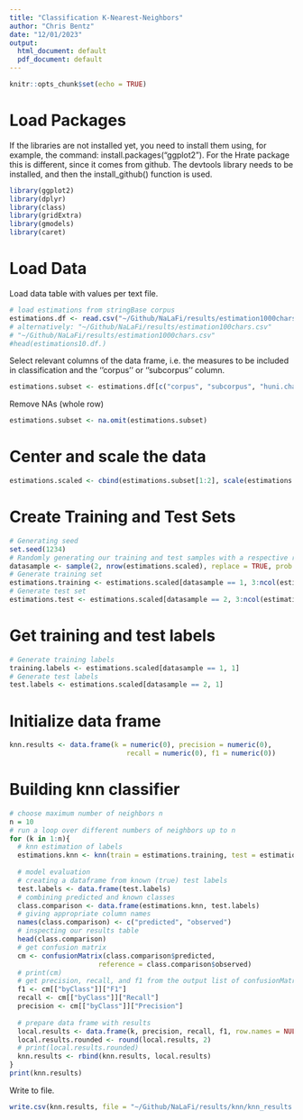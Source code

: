 ```yaml
---
title: "Classification K-Nearest-Neighbors"
author: "Chris Bentz"
date: "12/01/2023"
output:
  html_document: default
  pdf_document: default
---
```


```r
knitr::opts_chunk$set(echo = TRUE)
```

# Load Packages
If the libraries are not installed yet, you need to install them using, for example, the command: install.packages("ggplot2"). For the Hrate package this is different, since it comes from github. The devtools library needs to be installed, and then the install_github() function is used.
```r
library(ggplot2)
library(dplyr)
library(class)
library(gridExtra)
library(gmodels)
library(caret)
```
# Load Data
Load data table with values per text file. 
```r
# load estimations from stringBase corpus
estimations.df <- read.csv("~/Github/NaLaFi/results/estimation1000chars.csv")
# alternatively: "~/Github/NaLaFi/results/estimation100chars.csv"
# "~/Github/NaLaFi/results/estimation1000chars.csv"
#head(estimations10.df.)
```

Select relevant columns of the data frame, i.e. the measures to be included in classification and the ''corpus'' or ''subcorpus'' column.
```r
estimations.subset <- estimations.df[c("corpus", "subcorpus", "huni.chars", "hrate.chars", "ttr.chars", "rm.chars")]
```

Remove NAs (whole row)
```r
estimations.subset <- na.omit(estimations.subset)
```

# Center and scale the data
```r
estimations.scaled <- cbind(estimations.subset[1:2], scale(estimations.subset[3:ncol(estimations.subset)]))
```

# Create Training and Test Sets
```r
# Generating seed
set.seed(1234)
# Randomly generating our training and test samples with a respective ratio of 2/3 and 1/3
datasample <- sample(2, nrow(estimations.scaled), replace = TRUE, prob = c(0.67, 0.33))
# Generate training set
estimations.training <- estimations.scaled[datasample == 1, 3:ncol(estimations.scaled)]
# Generate test set 
estimations.test <- estimations.scaled[datasample == 2, 3:ncol(estimations.scaled)]
```

# Get training and test labels
```r
# Generate training labels
training.labels <- estimations.scaled[datasample == 1, 1]
# Generate test labels
test.labels <- estimations.scaled[datasample == 2, 1]
```

# Initialize data frame
```r
knn.results <- data.frame(k = numeric(0), precision = numeric(0), 
                             recall = numeric(0), f1 = numeric(0))
```

# Building knn classifier
```r
# choose maximum number of neighbors n
n = 10
# run a loop over different numbers of neighbors up to n
for (k in 1:n){
  # knn estimation of labels
  estimations.knn <- knn(train = estimations.training, test = estimations.test, cl = training.labels, k = k)
  
  # model evaluation
  # creating a dataframe from known (true) test labels
  test.labels <- data.frame(test.labels)
  # combining predicted and known classes
  class.comparison <- data.frame(estimations.knn, test.labels)
  # giving appropriate column names
  names(class.comparison) <- c("predicted", "observed")
  # inspecting our results table
  head(class.comparison)
  # get confusion matrix
  cm <- confusionMatrix(class.comparison$predicted, 
                      reference = class.comparison$observed)
  # print(cm)
  # get precision, recall, and f1 from the output list of confusionMatrix()
  f1 <- cm[["byClass"]]["F1"]
  recall <- cm[["byClass"]]["Recall"]
  precision <- cm[["byClass"]]["Precision"]
  
  # prepare data frame with results
  local.results <- data.frame(k, precision, recall, f1, row.names = NULL)
  local.results.rounded <- round(local.results, 2)
  # print(local.results.rounded)
  knn.results <- rbind(knn.results, local.results)
}
print(knn.results)
```

Write to file.
```r
write.csv(knn.results, file = "~/Github/NaLaFi/results/knn/knn_results.csv", row.names = F)
```